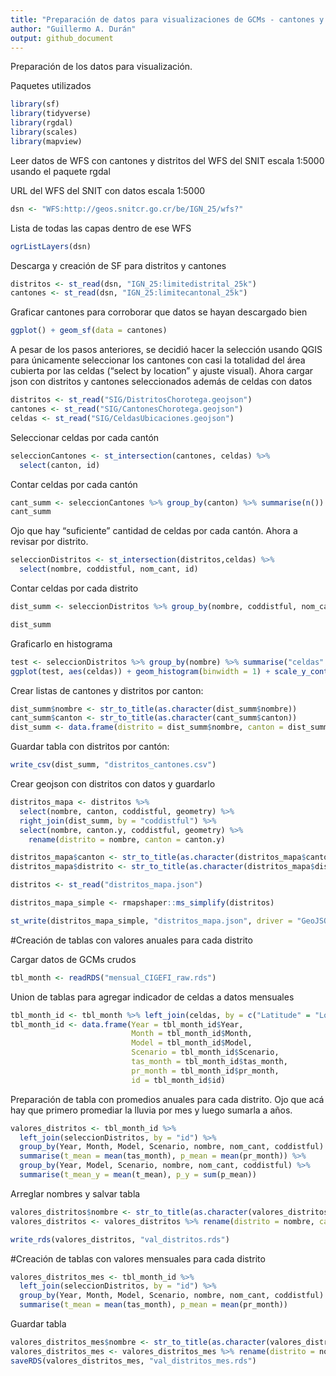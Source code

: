 ```yaml
---
title: "Preparación de datos para visualizaciones de GCMs - cantones y distritos"
author: "Guillermo A. Durán"
output: github_document
---
```

Preparación de los datos para visualización.

Paquetes utilizados
```r
library(sf)
library(tidyverse)
library(rgdal)
library(scales)
library(mapview)
```


Leer datos de WFS con cantones y distritos del WFS del SNIT escala 1:5000 usando el paquete rgdal

URL del WFS del SNIT con datos escala 1:5000

```r
dsn <- "WFS:http://geos.snitcr.go.cr/be/IGN_25/wfs?"
```

Lista de todas las capas dentro de ese WFS
```r
ogrListLayers(dsn)
```

Descarga y creación de SF para distritos y cantones
```r
distritos <- st_read(dsn, "IGN_25:limitedistrital_25k")
cantones <- st_read(dsn, "IGN_25:limitecantonal_25k")
```

Graficar cantones para corroborar que datos se hayan descargado bien
```r
ggplot() + geom_sf(data = cantones)
```

A pesar de los pasos anteriores, se decidió hacer la selección usando QGIS para únicamente seleccionar los cantones con casi la totalidad del área cubierta por las celdas ("select by location" y ajuste visual). 
Ahora cargar json con distritos y cantones seleccionados además de celdas con datos
```r

distritos <- st_read("SIG/DistritosChorotega.geojson")
cantones <- st_read("SIG/CantonesChorotega.geojson")
celdas <- st_read("SIG/CeldasUbicaciones.geojson")
```

Seleccionar celdas por cada cantón
```r
seleccionCantones <- st_intersection(cantones, celdas) %>% 
  select(canton, id)
```

Contar celdas por cada cantón
```r
cant_summ <- seleccionCantones %>% group_by(canton) %>% summarise(n())
cant_summ
```

Ojo que hay "suficiente" cantidad de celdas por cada cantón. Ahora a revisar por distrito.
```r
seleccionDistritos <- st_intersection(distritos,celdas) %>% 
  select(nombre, coddistful, nom_cant, id)
```

Contar celdas por cada distrito
```r
dist_summ <- seleccionDistritos %>% group_by(nombre, coddistful, nom_cant) %>% summarise("celdas" = n()) %>% arrange(nombre) %>% select(nombre, coddistful, nom_cant, celdas)

dist_summ
```

Graficarlo en histograma
```r
test <- seleccionDistritos %>% group_by(nombre) %>% summarise("celdas" = n())
ggplot(test, aes(celdas)) + geom_histogram(binwidth = 1) + scale_y_continuous(breaks= pretty_breaks())
```

Crear listas de cantones y distritos por canton:
```r
dist_summ$nombre <- str_to_title(as.character(dist_summ$nombre))
cant_summ$canton <- str_to_title(as.character(cant_summ$canton))
dist_summ <- data.frame(distrito = dist_summ$nombre, canton = dist_summ$nom_cant, coddistful = dist_summ$coddistful)
```

Guardar tabla con distritos por cantón:
```r
write_csv(dist_summ, "distritos_cantones.csv")
```

Crear geojson con distritos con datos y guardarlo
```r
distritos_mapa <- distritos %>% 
  select(nombre, canton, coddistful, geometry) %>% 
  right_join(dist_summ, by = "coddistful") %>% 
  select(nombre, canton.y, coddistful, geometry) %>% 
    rename(distrito = nombre, canton = canton.y)

distritos_mapa$canton <- str_to_title(as.character(distritos_mapa$canton))
distritos_mapa$distrito <- str_to_title(as.character(distritos_mapa$distrito))

distritos <- st_read("distritos_mapa.json")

distritos_mapa_simple <- rmapshaper::ms_simplify(distritos)

st_write(distritos_mapa_simple, "distritos_mapa.json", driver = "GeoJSON")
```


#Creación de tablas con valores anuales para cada distrito

Cargar datos de GCMs crudos
```r
tbl_month <- readRDS("mensual_CIGEFI_raw.rds")
```

Union de tablas para agregar indicador de celdas a datos mensuales
```r
tbl_month_id <- tbl_month %>% left_join(celdas, by = c("Latitude" = "Lon", "Longitude" = "Lat")) #ojo que la Lat y Lon de los datos originales están invertidos y siguen invertidos
tbl_month_id <- data.frame(Year = tbl_month_id$Year, 
                           Month = tbl_month_id$Month, 
                           Model = tbl_month_id$Model, 
                           Scenario = tbl_month_id$Scenario, 
                           tas_month = tbl_month_id$tas_month,
                           pr_month = tbl_month_id$pr_month, 
                           id = tbl_month_id$id)
```


Preparación de tabla con promedios anuales para cada distrito. 
Ojo que acá hay que primero promediar la lluvia por mes y luego sumarla a años.
```r
valores_distritos <- tbl_month_id %>% 
  left_join(seleccionDistritos, by = "id") %>% 
  group_by(Year, Month, Model, Scenario, nombre, nom_cant, coddistful) %>% 
  summarise(t_mean = mean(tas_month), p_mean = mean(pr_month)) %>% 
  group_by(Year, Model, Scenario, nombre, nom_cant, coddistful) %>% 
  summarise(t_mean_y = mean(t_mean), p_y = sum(p_mean))
```

Arreglar nombres y salvar tabla
```r
valores_distritos$nombre <- str_to_title(as.character(valores_distritos$nombre))
valores_distritos <- valores_distritos %>% rename(distrito = nombre, canton = nom_cant)

write_rds(valores_distritos, "val_distritos.rds")
```

#Creación de tablas con valores mensuales para cada distrito

```r
valores_distritos_mes <- tbl_month_id %>% 
  left_join(seleccionDistritos, by = "id") %>% 
  group_by(Year, Month, Model, Scenario, nombre, nom_cant, coddistful) %>% 
  summarise(t_mean = mean(tas_month), p_mean = mean(pr_month))
```

Guardar tabla
```r
valores_distritos_mes$nombre <- str_to_title(as.character(valores_distritos_mes$nombre))
valores_distritos_mes <- valores_distritos_mes %>% rename(distrito = nombre, canton = nom_cant)
saveRDS(valores_distritos_mes, "val_distritos_mes.rds")
```

